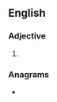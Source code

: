 {{also|nonaligned}}
==English==

===Adjective===
{{en-adj|head=[[non]]-[[aligned]]}}

# {{alternative spelling of|nonaligned|lang=en}}

===Anagrams===
* {{anagrams|en|nonleading}}